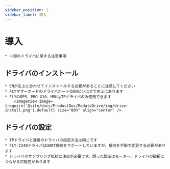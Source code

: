 ```yaml
---
sidebar_position: 1
sidebar_label: 導入
---
```




# 導入

    * 一部のドライバに関する注意事項


## ドライバのインストール

    * ENが左上に合わせてインストールする必要があることに注意してください
    * FLYマザーボードのドライバポートのENピンは全て左上にあります
    * FLYのDP5、PRO X10、MMUはTPドライバのみ使用できます
        <ImageView image={require('@site/docs/ProductDoc/ModuleDrive/img/drive-install.png').default} size="80%" align="center" />

## ドライバの設定

    * TPドライバと通常のドライバの設定方法は同じです
    * FLY-2240ドライバはUART接続をサポートしていますが、抵抗を手動で変更する必要があります
    * ドライバのサンプリング抵抗に注意が必要です。誤った設定はモーター、ドライバの破損につながる可能性があります

